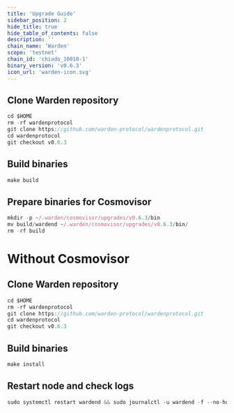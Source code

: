 ```yaml
---
title: 'Upgrade Guide'
sidebar_position: 2
hide_title: true
hide_table_of_contents: false
description: ''
chain_name: 'Warden'
scope: 'testnet'
chain_id: 'chiado_10010-1'
binary_version: 'v0.6.3'
icon_url: 'warden-icon.svg'
---
```



<PageTitle
  iconUrl="img/warden-icon.svg"
  title="Warden Upgrade Guide"
  chainId="chiado_10010-1"
  version="v0.6.3"
/>

## Clone Warden repository

```js
cd $HOME
rm -rf wardenprotocol
git clone https://github.com/warden-protocol/wardenprotocol.git
cd wardenprotocol
git checkout v0.6.3
```

## Build binaries

```js
make build
```

## Prepare binaries for Cosmovisor

```js
mkdir -p ~/.warden/cosmovisor/upgrades/v0.6.3/bin
mv build/wardend ~/.warden/cosmovisor/upgrades/v0.6.3/bin/
rm -rf build
```

# Without Cosmovisor

## Clone Warden repository

```js
cd $HOME
rm -rf wardenprotocol
git clone https://github.com/warden-protocol/wardenprotocol.git
cd wardenprotocol
git checkout v0.6.3
```

## Build binaries

```js
make install
```

## Restart node and check logs

```js
sudo systemctl restart wardend && sudo journalctl -u wardend -f --no-hostname -o cat
```
